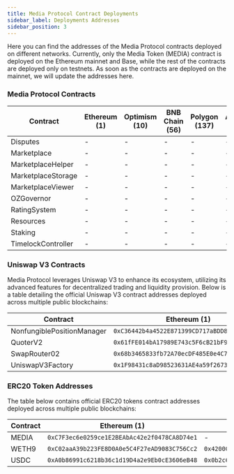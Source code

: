 ```yaml
---
title: Media Protocol Contract Deployments
sidebar_label: Deployments Addresses
sidebar_position: 3
---
```


Here you can find the addresses of the Media Protocol contracts deployed on different networks. Currently, only the Media Token (MEDIA) contract is deployed on the Ethereum mainnet and Base, while the rest of the contracts are deployed only on testnets. As soon as the contracts are deployed on the mainnet, we will update the addresses here.

### Media Protocol Contracts

| Contract            | Ethereum (1)                                 | Optimism (10) | BNB Chain (56) | Polygon (137) | Arbitrum (42161) | Base (8453)                                  | Base Sepolia (84532)                         | Ethereum Sepolia (11155111)                  |
|---------------------|----------------------------------------------|---------------|----------------|---------------|------------------|----------------------------------------------|----------------------------------------------|----------------------------------------------|
| Disputes            | -                                            | -             | -              | -             | -                | -                                            | `0xceeA972BF8EcEA610e94E8023EaBC712F0e25144` | `0x9614907F9926705465Cb16F3741767088B36357d` |
| Marketplace         | -                                            | -             | -              | -             | -                | -                                            | `0x1C8f8Cf441AcD9720Fb1f206915778a460Ee48F6` | `0x34A9E7E0dbf7d196b80492A71b7D2799920f5570` |
| MarketplaceHelper   | -                                            | -             | -              | -             | -                | -                                            | `0x0A25A9E6Af02f9914CB861DE47e36B54Ea0cdeaC` | `0x86a0Aa8F2854625913C404e29A70F1bFe2968B14` |
| MarketplaceStorage  | -                                            | -             | -              | -             | -                | -                                            | `0xF41C431D5B379A9492373BC367F8a0FAd5318576` | `0x586F2fA61D53f163F23c9B2032cb1BEf65b14860` |
| MarketplaceViewer   | -                                            | -             | -              | -             | -                | -                                            | `0x483d969Fa84Eb06A4A54B3CA07f7DD9d36B7A69D` | `0x1A2A689dc7f014f0B135De0b3E690ec60f15EFe6` |
| OZGovernor          | -                                            | -             | -              | -             | -                | -                                            | `0x45d635BB5cf728747e6e0a87a6B8E478b5022554` | `0x7A4cB949F12B1Ab88fDe11FD844efE1FB1c7cC3B` |
| RatingSystem        | -                                            | -             | -              | -             | -                | -                                            | `0x111e5bA5d10e638aa720585556947B75047f8Ce4` | `0xc437A7dA1B9649A2bd2a0fD2f61019B089dC170d` |
| Resources           | -                                            | -             | -              | -             | -                | -                                            | `0xd8EFE2061E098DB3731e1Bcf44818390FAf4c0d3` | `0xb5B9C0b68C0a9453d3a957039Ad237bD90b148ee` |
| Staking             | -                                            | -             | -              | -             | -                | -                                            | `0x88FE5a1cecbFbB7a3412192890dC51cEd1E90872` | `0x308dd851ed0B6634eAa46676cfaE67cD04963c32` |
| TimelockController  | -                                            | -             | -              | -             | -                | -                                            | `0xf74Cc5B78d9dF45227254319DEAc63a2001bC811` | `0x2EB5B6ce2D2784011B2a417c92Ea5DbA52F39326` |

### Uniswap V3 Contracts

Media Protocol leverages Uniswap V3 to enhance its ecosystem, utilizing its advanced features for decentralized trading and liquidity provision. Below is a table detailing the official Uniswap V3 contract addresses deployed across multiple public blockchains:

| Contract                      | Ethereum (1)                                 | Optimism (10)                                | BNB Chain (56)                               | Polygon (137)                                | Arbitrum (42161)                             | Base (8453)                                  | Base Sepolia (84532)                         | Ethereum Sepolia (11155111)                  |
|-------------------------------|----------------------------------------------|----------------------------------------------|----------------------------------------------|----------------------------------------------|----------------------------------------------|----------------------------------------------|----------------------------------------------|----------------------------------------------|
| NonfungiblePositionManager    | `0xC36442b4a4522E871399CD717aBDD847Ab11FE88` | `0xC36442b4a4522E871399CD717aBDD847Ab11FE88` | `0x7b8A01B39D58278b5DE7e48c8449c9f4F5170613` | `0xC36442b4a4522E871399CD717aBDD847Ab11FE88` | `0xC36442b4a4522E871399CD717aBDD847Ab11FE88` | `0x03a520b32C04BF3bEEf7BEb72E919cf822Ed34f1` | `0x27F971cb582BF9E50F397e4d29a5C7A34f11faA2` | `0x1238536071E1c677A632429e3655c799b22cDA52` |
| QuoterV2                      | `0x61fFE014bA17989E743c5F6cB21bF9697530B21e` | `0x61fFE014bA17989E743c5F6cB21bF9697530B21e` | `0x78D78E420Da98ad378D7799bE8f4AF69033EB077` | `0x61fFE014bA17989E743c5F6cB21bF9697530B21e` | `0x61fFE014bA17989E743c5F6cB21bF9697530B21e` | `0x3d4e44Eb1374240CE5F1B871ab261CD16335B76a` | `0xC5290058841028F1614F3A6F0F5816cAd0df5E27` | `0xEd1f6473345F45b75F8179591dd5bA1888cf2FB3` |
| SwapRouter02                  | `0x68b3465833fb72A70ecDF485E0e4C7bD8665Fc45` | `0x68b3465833fb72A70ecDF485E0e4C7bD8665Fc45` | `0xB971eF87ede563556b2ED4b1C0b0019111Dd85d2` | `0x68b3465833fb72A70ecDF485E0e4C7bD8665Fc45` | `0x68b3465833fb72A70ecDF485E0e4C7bD8665Fc45` | `0x2626664c2603336E57B271c5C0b26F421741e481` | `0x94cC0AaC535CCDB3C01d6787D6413C739ae12bc4` | `0x3bFA4769FB09eefC5a80d6E87c3B9C650f7Ae48E` |
| UniswapV3Factory              | `0x1F98431c8aD98523631AE4a59f267346ea31F984` | `0x1F98431c8aD98523631AE4a59f267346ea31F984` | `0xdB1d10011AD0Ff90774D0C6Bb92e5C5c8b4461F7` | `0x1F98431c8aD98523631AE4a59f267346ea31F984` | `0x1F98431c8aD98523631AE4a59f267346ea31F984` | `0x33128a8fC17869897dcE68Ed026d694621f6FDfD` | `0x4752ba5DBc23f44D87826276BF6Fd6b1C372aD24` | `0x0227628f3F023bb0B980b67D528571c95c6DaC1c` |


### ERC20 Token Addresses

The table below contains official ERC20 tokens contract addresses deployed across multiple public blockchains:

| Contract | Ethereum (1)                                 | Optimism (10)                                | BNB Chain (56)                               | Polygon (137)                                | Arbitrum (42161)                             | Base (8453)                                  | Base Sepolia (84532)                         | Ethereum Sepolia (11155111)                  |
|----------|----------------------------------------------|----------------------------------------------|----------------------------------------------|----------------------------------------------|----------------------------------------------|----------------------------------------------|----------------------------------------------|----------------------------------------------|
| MEDIA    | `0xC7F3ec6e0259ce1E2BEAbAc42e2f0478CA8D74e1` | -                                            | -                                            | -                                            | -                                            | `0x6E51B3a19F114013E5Dc09D0477a536c7E4e0207` | `0xC7F3ec6e0259ce1E2BEAbAc42e2f0478CA8D74e1` | `0x4993d8C4263bc32A608F669547D0Bc4Ac2a67e40` |
| WETH9    | `0xC02aaA39b223FE8D0A0e5C4F27eAD9083C756Cc2` | `0x4200000000000000000000000000000000000006` | `0xbb4CdB9CBd36B01bD1cBaEBF2De08d9173bc095c` | `0x0d500B1d8E8eF31E21C99d1Db9A6444d3ADf1270` | `0x82aF49447D8a07e3bd95BD0d56f35241523fBab1` | `0x4200000000000000000000000000000000000006` | `0x4200000000000000000000000000000000000006` | `0xfFf9976782d46CC05630D1f6eBAb18b2324d6B14` |
| USDC     | `0xA0b86991c6218b36c1d19D4a2e9Eb0cE3606eB48` | `0x0b2c639c533813f4aa9d7837caf62653d097ff85` | `0x8AC76a51cc950d9822D68b83fE1Ad97B32Cd580d` | `0x3c499c542cEF5E3811e1192ce70d8cC03d5c3359` | `0xaf88d065e77c8cC2239327C5EDb3A432268e5831` | `0x833589fCD6eDb6E08f4c7C32D4f71b54bdA02913` | `0x036CbD53842c5426634e7929541eC2318f3dCF7e` | `0x1c7d4b196cb0c7b01d743fbc6116a902379c7238` |
